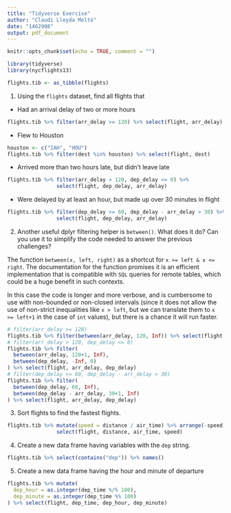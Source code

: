 ```yaml
---
title: "Tidyverse Exercise"
author: "Claudi Lleyda Moltó"
date: "1462908"
output: pdf_document
---
```


```r
knitr::opts_chunk$set(echo = TRUE, comment = "")

library(tidyverse)
library(nycflights13)

flights.tib <- as_tibble(flights)
```

 (1) Using the `flights` dataset, find all flights that
 
  - Had an arrival delay of two or more hours

```r
flights.tib %>% filter(arr_delay >= 120) %>% select(flight, arr_delay)
```

  - Flew to Houston

```r
houston <- c("IAH", "HOU")
flights.tib %>% filter(dest %in% houston) %>% select(flight, dest)
```

  - Arrived more than two hours late, but didn't leave late

```r
flights.tib %>% filter(arr_delay > 120, dep_delay <= 0) %>%
                select(flight, dep_delay, arr_delay)
```
   
  - Were delayed by at least an hour, but made up over $30$ minutes in flight

```r
flights.tib %>% filter(dep_delay >= 60, dep_delay - arr_delay > 30) %>%
                select(flight, dep_delay, arr_delay)
```

 2. Another useful dplyr filtering helper is `between()`. What does it do? Can you use it to simplify the code needed to answer the previous challenges?

The function `between(x, left, right)` as a shortcut for `x >= left & x <= right`. The documentation for the function promises it is an efficient implementation that is compatible with `SQL` queries for remote tables, which could be a huge benefit in such contexts.

In this case the code is longer and more verbose, and is cumbersome to use with non-bounded  or non-closed intervals (since it does not allow the use of non-strict inequalities like `x > left`, but we can translate them to `x >= left+1` in the case of `int` values), but there is a chance it will run faster.

```r
# filter(arr_delay >= 120)
flights.tib %>% filter(between(arr_delay, 120, Inf)) %>% select(flight, arr_delay)
# filter(arr_delay > 120, dep_delay <= 0)
flights.tib %>% filter(
  between(arr_delay, 120+1, Inf),
  between(dep_delay, -Inf, 0)
) %>% select(flight, arr_delay, dep_delay)
# filter(dep_delay >= 60, dep_delay - arr_delay > 30)
flights.tib %>% filter(
  between(dep_delay, 60, Inf),
  between(dep_delay - arr_delay, 30+1, Inf)
) %>% select(flight, arr_delay, dep_delay)
```

 3. Sort flights to find the fastest flights.

```r
flights.tib %>% mutate(speed = distance / air_time) %>% arrange(-speed) %>%
                select(flight, distance, air_time, speed)
```

 4. Create a new data frame having variables with the `dep` string.
 
```r
flights.tib %>% select(contains("dep")) %>% names()
```
 
 5. Create a new data frame having the hour and minute of departure

```r
flights.tib %>% mutate(
  dep_hour = as.integer(dep_time %/% 100),
  dep_minute = as.integer(dep_time %% 100)
) %>% select(flight, dep_time, dep_hour, dep_minute)
```
